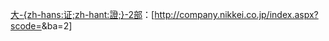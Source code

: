 [[大阪證券交易所|大-{zh-hans:证;zh-hant:證;}-2部]]：[http://company.nikkei.co.jp/index.aspx?scode={{{1}}}&ba=2'''{{{1}}}''']<includeonly>[[Category:日本大阪證券交易所上市公司|{{{1}}}]]</includeonly>